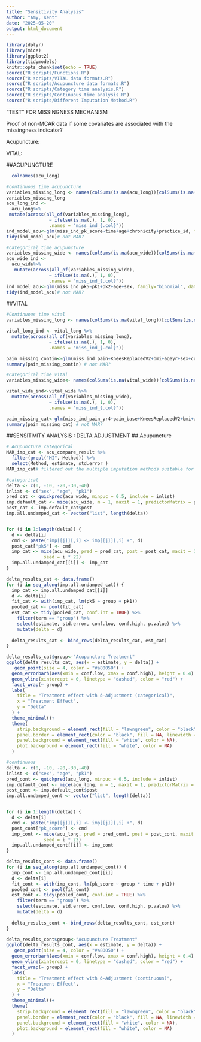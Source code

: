```yaml
---
title: "Sensitivity Analysis"
author: "Amy, Kent"
date: "2025-05-20"
output: html_document
---
```


```r
library(dplyr)
library(mice)
library(ggplot2)
library(tidymodels)
knitr::opts_chunk$set(echo = TRUE)
source("R scripts/Functions.R")
source("R scripts/VITAL data formats.R")
source("R scripts/Acupuncture data formats.R")
source("R scripts/Category time analysis.R")
source("R scripts/Continuous time analysis.R")
source("R scripts/Different Imputation Method.R")
```


"TEST" FOR MISSINGNESS MECHANISM

Proof of non-MCAR data if some covariates are associated with the missingness indicator?

Acupuncture:

VITAL: 

##ACUPUNCTURE
```r
  colnames(acu_long)

#continuous time acupuncture 
variables_missing_long <- names(colSums(is.na(acu_long))[colSums(is.na(acu_long)) > 0])
variables_missing_long
acu_long_ind <- 
  acu_long%>%
 mutate(across(all_of(variables_missing_long), 
                ~ ifelse(is.na(.), 1, 0), 
                .names = "miss_ind_{.col}"))
ind_model_acu<-glm(miss_ind_pk_score~time+age+chronicity+practice_id, family="binomial", data=acu_long_ind)
tidy(ind_model_acu)# not MAR?

#categorical time acupuncture 
variables_missing_wide <- names(colSums(is.na(acu_wide))[colSums(is.na(acu_wide)) > 0])
acu_wide_ind <- 
  acu_wide%>%
   mutate(across(all_of(variables_missing_wide), 
                ~ ifelse(is.na(.), 1, 0), 
                .names = "miss_ind_{.col}"))
ind_model_acu<-glm(miss_ind_pk5~pk1+pk2+age+sex, family="binomial", data=acu_wide_ind)
tidy(ind_model_acu)# not MAR?
```
##VITAL
```r
#Continuous time vital
variables_missing_long <- names(colSums(is.na(vital_long))[colSums(is.na(vital_long)) > 0])

vital_long_ind <- vital_long %>%
  mutate(across(all_of(variables_missing_long), 
                ~ ifelse(is.na(.), 1, 0), 
                .names = "miss_ind_{.col}"))

pain_missing_contin<-glm(miss_ind_pain~KneesReplacedV2+bmi+ageyr+sex+currsmk, family="binomial", data=vital_long_ind)
summary(pain_missing_contin) # not MAR?

#Categorical time vital 
variables_missing_wide<- names(colSums(is.na(vital_wide))[colSums(is.na(vital_wide)) > 0])

vital_wide_ind<-vital_wide %>%
  mutate(across(all_of(variables_missing_wide), 
                ~ ifelse(is.na(.), 1, 0), 
                .names = "miss_ind_{.col}"))

pain_missing_cat<-glm(miss_ind_pain_yr4~pain_base+KneesReplacedV2+bmi+ageyr+sex+currsmk, family="binomial", data=vital_wide_ind)
summary(pain_missing_cat) # not MAR?
```

##SENSITIVITY ANALYSIS : DELTA ADJUSTMENT 
## Acupuncture 

```r
# Acupuncture categorical 
MAR_imp_cat <- acu_compare_result %>%
  filter(grepl("MI", Method)) %>%
  select(Method, estimate, std.error ) 
MAR_imp_cat# filtered out the multiple imputation methods suitable for MISSING AT RANDOM
```


```r
#categorical
delta <- c(0, -10, -20,-30,-40)
inlist <- c("sex", "age", "pk1")
pred_cat <- quickpred(acu_wide, minpuc = 0.5, include = inlist)
imp.default_cat <- mice(acu_wide, m = 1, maxit = 1, predictorMatrix = pred_cat, seed = 123, print= FALSE)
post_cat <- imp.default_cat$post
imp.all.undamped_cat <- vector("list", length(delta))


for (i in 1:length(delta)) {
  d <- delta[i]
  cmd <- paste("imp[[j]][,i] <- imp[[j]][,i] +", d)
  post_cat["pk5"] <- cmd
  imp_cat <- mice(acu_wide, pred = pred_cat, post = post_cat, maxit = 10,
              seed = i * 22)
  imp.all.undamped_cat[[i]] <- imp_cat
}

delta_results_cat <- data.frame()
for (i in seq_along(imp.all.undamped_cat)) {
  imp_cat <- imp.all.undamped_cat[[i]]
  d <- delta[i]
  fit_cat <- with(imp_cat, lm(pk5 ~ group + pk1))
  pooled_cat <- pool(fit_cat)
  est_cat <- tidy(pooled_cat, conf.int = TRUE) %>%
    filter(term == "group") %>%  
    select(estimate, std.error, conf.low, conf.high, p.value) %>%
    mutate(delta = d)
  
  delta_results_cat <- bind_rows(delta_results_cat, est_cat)
}

delta_results_cat$group<-"Acupuncture Treatment"
ggplot(delta_results_cat, aes(x = estimate, y = delta)) +
   geom_point(size = 4, color = "#a80050") +
  geom_errorbarh(aes(xmin = conf.low, xmax = conf.high), height = 0.4) +   
  geom_vline(xintercept = 0, linetype = "dashed", color = "red") +   
  facet_wrap(~ group) +
  labs(
    title = "Treatment effect with δ-Adjustment (categorical)",
    x = "Treatment Effect",
    y = "Delta"
  ) +
  theme_minimal()+ 
  theme(
    strip.background = element_rect(fill = "lawngreen", color = "black"),  
    panel.border = element_rect(color = "black", fill = NA, linewidth = 1),
    panel.background = element_rect(fill = "white", color = NA),
    plot.background = element_rect(fill = "white", color = NA)
  )

```

```r
#continuous
delta <- c(0, -10, -20,-30,-40)
inlist <- c("sex", "age", "pk1")
pred_cont <- quickpred(acu_long, minpuc = 0.5, include = inlist)
imp.default_cont <- mice(acu_long, m = 1, maxit = 1, predictorMatrix = pred_cont, seed = 123, print= FALSE)
post_cont <- imp.default_cont$post
imp.all.undamped_cont <- vector("list", length(delta))


for (i in 1:length(delta)) {
  d <- delta[i]
  cmd <- paste("imp[[j]][,i] <- imp[[j]][,i] +", d)
  post_cont["pk_score"] <- cmd
  imp_cont <- mice(acu_long, pred = pred_cont, post = post_cont, maxit = 10,
              seed = i * 22)
  imp.all.undamped_cont[[i]] <- imp_cont
}

delta_results_cont <- data.frame()
for (i in seq_along(imp.all.undamped_cont)) {
  imp_cont <- imp.all.undamped_cont[[i]]
  d <- delta[i]
  fit_cont <- with(imp_cont, lm(pk_score ~ group * time + pk1))
  pooled_cont <- pool(fit_cont)
  est_cont <- tidy(pooled_cont, conf.int = TRUE) %>%
    filter(term == "group") %>%  
    select(estimate, std.error, conf.low, conf.high, p.value) %>%
    mutate(delta = d)
  
  delta_results_cont <- bind_rows(delta_results_cont, est_cont)
}

delta_results_cont$group<-"Acupuncture Treatment"
ggplot(delta_results_cont, aes(x = estimate, y = delta)) +
   geom_point(size = 4, color = "#a80050") +
  geom_errorbarh(aes(xmin = conf.low, xmax = conf.high), height = 0.4) +   
  geom_vline(xintercept = 0, linetype = "dashed", color = "red") +   
  facet_wrap(~ group) +
  labs(
    title = "Treatment effect with δ-Adjustment (continuous)",
    x = "Treatment Effect",
    y = "Delta"
  ) +
  theme_minimal()+ 
  theme(
    strip.background = element_rect(fill = "lawngreen", color = "black"),  
    panel.border = element_rect(color = "black", fill = NA, linewidth = 1),
    panel.background = element_rect(fill = "white", color = NA),
    plot.background = element_rect(fill = "white", color = NA)
  )

```


